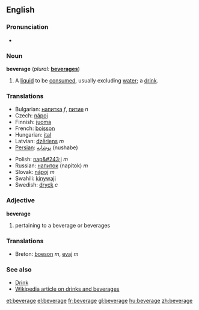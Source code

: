 ==English==
===Pronunciation===
*{{audio|en-us-beverage.ogg|Audio (US)}}

===Noun===
'''beverage'''  (''plural:'' '''[[beverages]]''')
# A [[liquid]] to be [[consumed]], usually excluding [[water]]; a [[drink]].

===Translations===
{{top}}
*Bulgarian: [[напитка]] ''f'', [[питие]] ''n''
*Czech: [[nápoj]] {{m}}
*Finnish: [[juoma]]
*French: [[boisson]] {{f}}
*Hungarian: [[ital]]
*Latvian: [[dzēriens]] ''m''
*[[Persian]]: [[نوشابه]] (nushabe)
{{mid}}
*Polish: [[nap&#243;j]] ''m''
*Russian: [[напиток]] (napitok) ''m''
*Slovak: [[nápoj]] ''m''
*Swahili: [[kinywaji]]
*Swedish: [[dryck]] ''c''
{{bottom}}

===Adjective===
'''beverage'''
# pertaining to a beverage or beverages
<!--Say what?  How 'bout an example please.-->

===Translations===
*Breton: [[boeson]] ''m'', [[evaj]] ''m''

===See also===
*[[Drink]]
*[[:w:Drink|Wikipedia article on drinks and beverages]]

[[et:beverage]]
[[el:beverage]]
[[fr:beverage]]
[[gl:beverage]]
[[hu:beverage]]
[[zh:beverage]]